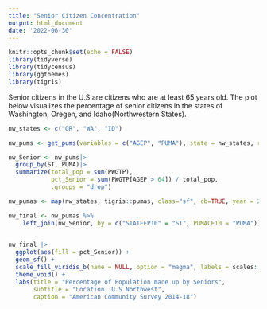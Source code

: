 ```yaml
---
title: "Senior Citizen Concentration"
output: html_document
date: '2022-06-30'
---
```


```r
knitr::opts_chunk$set(echo = FALSE)
library(tidyverse)
library(tidycensus)
library(ggthemes)
library(tigris)
```

Senior citizens in the U.S are citizens who are at least 65 years old. The plot below visualizes the percentage of senior citizens in the states of Washington, Oregen, and Idaho(Northwestern States).

```r
nw_states <- c("OR", "WA", "ID")

nw_pums <- get_pums(variables = c("AGEP", "PUMA"), state = nw_states, recode = TRUE, survey = "acs1", year = 2018)

nw_Senior <- nw_pums|>
  group_by(ST, PUMA)|>
  summarize(total_pop = sum(PWGTP),
            pct_Senior = sum(PWGTP[AGEP > 64]) / total_pop,
            .groups = "drop")

nw_pumas <- map(nw_states, tigris::pumas, class="sf", cb=TRUE, year = 2018) |> reduce(rbind)

nw_final <- nw_pumas %>%
    left_join(nw_Senior, by = c("STATEFP10" = "ST", PUMACE10 = "PUMA")) 
  
```

```r
nw_final |>
  ggplot(aes(fill = pct_Senior)) +
  geom_sf() +
  scale_fill_viridis_b(name = NULL, option = "magma", labels = scales::label_percent(1)) +
  theme_void() +
  labs(title = "Percentage of Population made up by Seniors",
       subtitle = "Location: U.S Northwest",
       caption = "American Community Survey 2014-18")
```

